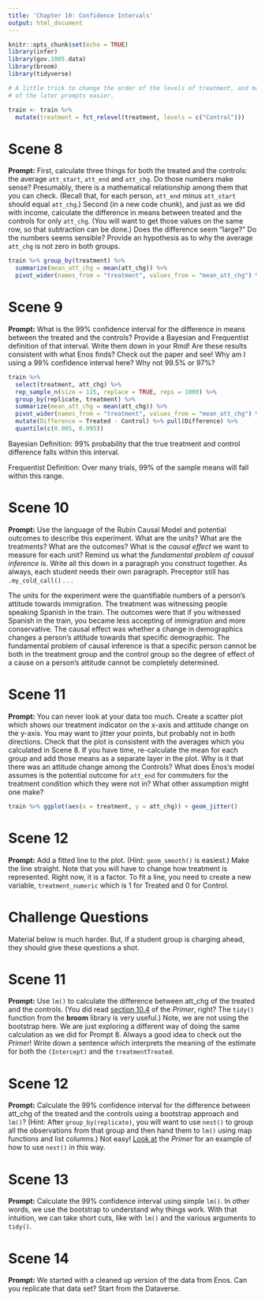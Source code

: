```yaml
---
title: 'Chapter 10: Confidence Intervals'
output: html_document
---
```


```r
knitr::opts_chunk$set(echo = TRUE)
library(infer)
library(gov.1005.data)
library(broom)
library(tidyverse)

# A little trick to change the order of the levels of treatment, and make some
# of the later prompts easier.

train <- train %>% 
  mutate(treatment = fct_relevel(treatment, levels = c("Control")))
```

# Scene 8

**Prompt:**  First, calculate three things for both the treated and the controls: the average `att_start`, `att_end` and `att_chg`.  Do those numbers make sense? Presumably, there is a mathematical relationship among them that you can check. (Recall that, for each person, `att_end` minus `att_start` should equal `att_chg`.) Second (in a new code chunk), and just as we did with income, calculate the difference in means between  treated and the controls for only `att_chg`. (You will want to get those values on the same row, so that subtraction can be done.) Does the difference seem "large?" Do the numbers seems sensible?  Provide an hypothesis as to why the average `att_chg` is not zero in both groups.
```r
train %>% group_by(treatment) %>%
  summarize(mean_att_chg = mean(att_chg)) %>%
  pivot_wider(names_from = "treatment", values_from = "mean_att_chg") %>% mutate(Difference = Control - Treated)

```

# Scene 9

**Prompt:** What is the 99% confidence interval for the difference in means between the treated and the controls? Provide a Bayesian and Frequentist definition of that interval. Write them down in your Rmd! Are these results consistent with what Enos finds? Check out the paper and see! Why am I using a 99% confidence interval here? Why not 99.5% or 97%?
```r
train %>%
  select(treatment, att_chg) %>%
  rep_sample_n(size = 115, replace = TRUE, reps = 1000) %>%
  group_by(replicate, treatment) %>%
  summarize(mean_att_chg = mean(att_chg)) %>% 
  pivot_wider(names_from = "treatment", values_from = "mean_att_chg") %>% 
  mutate(Difference = Treated - Control) %>% pull(Difference) %>%
  quantile(c(0.005, 0.995))
```

Bayesian Definition: 99% probability that the true treatment and control difference falls within this interval.

Frequentist Definition: Over many trials, 99% of the sample means will fall within this range.

# Scene 10

**Prompt:** Use the language of the Rubin Causal Model and potential outcomes to describe this experiment. What are the units? What are the treatments? What are the outcomes? What is the *causal effect* we want to measure for each unit? Remind us what the *fundamental problem of causal inference* is. Write all this down in a paragraph you construct together. As always, each student needs their own paragraph. Preceptor still has `.my_cold_call()` . . .

The units for the experiment were the quantifiable numbers of a person's attitude towards immigration. The treatment was witnessing people speaking Spanish in the train. The outcomes were that if you witnessed Spanish in the train, you became less accepting of immigration and more conservative. The causal effect was whether a change in demographics changes a person's attitude towards that specific demographic. The fundamental problem of causal inference is that a specific person cannot be both in the treatment group and the control group so the degree of effect of a cause on a person's attitude cannot be completely determined.

# Scene 11

**Prompt:** You can never look at your data too much. Create a scatter plot which shows our treatment indicator on the x-axis and attitude change on the y-axis. You may want to jitter your points, but probably not in both directions. Check that the plot is consistent with the averages which you calculated in Scene 8.  If you have time, re-calculate the mean for each group and add those means as a separate layer in the plot. Why is it that there was an attitude change among the Controls? What does Enos's model assumes is the potential outcome for `att_end` for commuters for the treatment condition which they were not in? What other assumption might one make?

```r
train %>% ggplot(aes(x = treatment, y = att_chg)) + geom_jitter()
```


# Scene 12

**Prompt:** Add a fitted line to the plot. (Hint: `geom_smooth()` is easiest.) Make the line straight. Note that you will have to change how treatment is represented. Right now, it is a factor. To fit a line, you need to create a new variable, `treatment_numeric` which is 1 for Treated and 0 for Control. 


# Challenge Questions

Material below is much harder. But, if a student group is charging ahead, they should give these questions a shot.

# Scene 11 

**Prompt:** Use `lm()` to calculate the difference between att_chg of the treated and the controls. (You did read [section 10.4](https://davidkane9.github.io/PPBDS/10-confidence-intervals.html#using-lm-and-tidy-as-a-shortcut) of the *Primer*, right? The `tidy()` function from the **broom** library is very useful.) Note, we are not using the bootstrap here. We are just exploring a different way of doing the same calculation as we did for Prompt 8. Always a good idea to check out the *Primer*! Write down a sentence which interprets the meaning of the estimate for both the `(Intercept)` and the `treatmentTreated`.

# Scene 12

**Prompt:** Calculate the 99% confidence interval for the difference between att_chg of the treated and the controls using a bootstrap approach and `lm()`? (Hint: After `group_by(replicate)`, you will want to use `nest()` to group all the observations from that group and then hand them to `lm()` using map functions and list columns.) Not easy! [Look at](https://davidkane9.github.io/PPBDS/11-regression.html#uncertainty-in-simple-linear-regressions) the *Primer* for an example of how to use `nest()` in this way.


# Scene 13

**Prompt:** Calculate the 99% confidence interval using simple `lm()`. In other words, we use the bootstrap to understand why things work. With that intuition, we can take short cuts, like with `lm()` and the various arguments to `tidy()`.

# Scene 14

**Prompt:** We started with a cleaned up version of the data from Enos. Can you replicate that data set? Start from the Dataverse.

